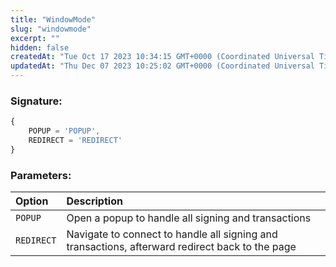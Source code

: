 ```yaml
---
title: "WindowMode"
slug: "windowmode"
excerpt: ""
hidden: false
createdAt: "Tue Oct 17 2023 10:34:15 GMT+0000 (Coordinated Universal Time)"
updatedAt: "Thu Dec 07 2023 10:25:02 GMT+0000 (Coordinated Universal Time)"
---
```

### Signature:

```javascript
{
    POPUP = 'POPUP',
    REDIRECT = 'REDIRECT'
}
```

### Parameters:

| Option     | Description                                                                                     |
| :--------- | :---------------------------------------------------------------------------------------------- |
| `POPUP`    | Open a popup to handle all signing and transactions                                             |
| `REDIRECT` | Navigate to connect to handle all signing and transactions, afterward redirect back to the page |
